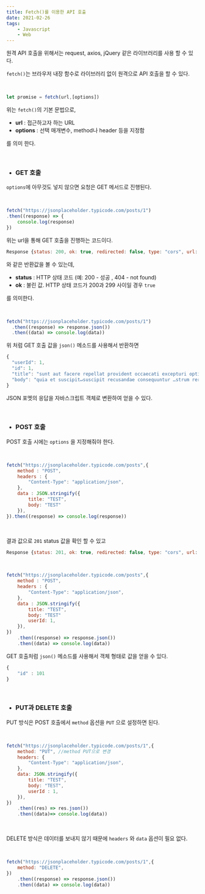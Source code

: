 ```yaml
---
title: Fetch()를 이용한 API 호출
date: 2021-02-26
tags:
    - Javascript
    - Web
---
```



원격 API 호출을 위해서는 request, axios, jQuery 같은 라이브러리를 사용 할 수 있다. <br/>

`fetch()`는 브라우저 내장 함수로 라이브러리 없이 원격으로 API 호출을 할 수 있다.

<br/>

~~~javascript
let promise = fetch(url,[options])
~~~

위는 `fetch()`의 기본 문법으로,

- **url** : 접근하고자 하는 URL
- **options** : 선택 매개변수, method나 header 등을 지정함

를 의미 한다.

<br/>

- ### GET 호출

`options`에 아무것도 넣지 않으면 요청은 GET 메서드로 진행된다.

<br/>

~~~javascript
fetch("https://jsonplaceholder.typicode.com/posts/1")
.then((response) => {
    console.log(response)
})
~~~

 위는 url을 통해 GET 호출을 진행하는 코드이다.

~~~javascript
Response {status: 200, ok: true, redirected: false, type: "cors", url: "https://jsonplaceholder.typicode.com/posts/1", …}
~~~

와 같은 반환값을 볼 수 있는데,

- **status** : HTTP 상태 코드 (예: 200 - 성공 , 404 - not found)
- **ok** : 불린 값. HTTP  상태 코드가 200과 299 사이일 경우 `true`

를 의미한다.

<br/>

~~~javascript
fetch("https://jsonplaceholder.typicode.com/posts/1")
  .then((response) => response.json())
  .then((data) => console.log(data))
~~~

위 처럼 GET 호출 값을 `json()` 메소드를 사용해서 반환하면

~~~javascript
{
  "userId": 1,
  "id": 1,
  "title": "sunt aut facere repellat provident occaecati excepturi optio reprehenderit",
  "body": "quia et suscipit↵suscipit recusandae consequuntur …strum rerum est autem sunt rem eveniet architecto"
}
~~~

JSON 포멧의 응답을 자바스크립트 객체로 변환하여 얻을 수 있다.

<br/>

- ### POST 호출

POST 호출 시에는 `options` 을 지정해줘야 한다.

<br/>

~~~javascript
fetch("https://jsonplaceholder.typicode.com/posts",{
    method : "POST",
    headers : {
        "Content-Type": "application/json",
    },
    data : JSON.stringify({
        title: "TEST",
        body: "TEST"
    }),
}).then((response) => console.log(response))
~~~

<br/>

결과 값으로 `201` status 값을 확인 할 수 있고

~~~javascript
Response {status: 201, ok: true, redirected: false, type: "cors", url: "https://jsonplaceholder.typicode.com/posts", …}
~~~

<br/>

~~~javascript
fetch("https://jsonplaceholder.typicode.com/posts",{
    method : "POST",
    headers : {
        "Content-Type": "application/json",
    },
    data : JSON.stringify({
        title: "TEST",
        body: "TEST"
        userId: 1,
    }),
})
    .then((response) => response.json())
	.then((data) => console.log(data))
~~~

GET 호출처럼 `json()` 메소드를 사용해서 객체 형태로 값을 얻을 수 있다.

~~~javascript
{
    "id" : 101
}
~~~

<br/>

- ### PUT과 DELETE 호출

PUT 방식은 POST 호출에서 `method` 옵션을 `PUT` 으로 설정하면 된다.

<br/>

~~~javascript
fetch("https://jsonplaceholder.typicode.com/posts/1",{
    method: "PUT", //method PUT으로 변경
    headers: {
        "Content-Type": "application/json",
    },
    data: JSON.stringify({
        title: "TEST",
        body: "TEST",
        userId : 1,
    }),
})
	.then((res) => res.json())
	.then((data)=> console.log(data))
~~~

<br/>

DELETE 방식은 데이터를 보내지 않기 때문에 `headers` 와 `data` 옵션이 필요 없다.

<br/>

~~~javascript
fetch("https://jsonplaceholder.typicode.com/posts/1",{
    method: "DELETE",
})
	.then((response) => response.json())
	.then((data) => console.log(data))
~~~

